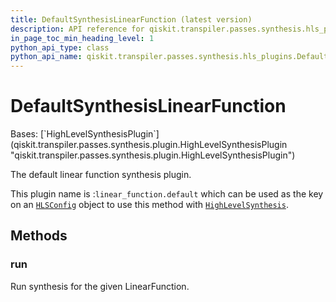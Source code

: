 ```yaml
---
title: DefaultSynthesisLinearFunction (latest version)
description: API reference for qiskit.transpiler.passes.synthesis.hls_plugins.DefaultSynthesisLinearFunction in the latest version of qiskit
in_page_toc_min_heading_level: 1
python_api_type: class
python_api_name: qiskit.transpiler.passes.synthesis.hls_plugins.DefaultSynthesisLinearFunction
---
```


# DefaultSynthesisLinearFunction

<Class id="qiskit.transpiler.passes.synthesis.hls_plugins.DefaultSynthesisLinearFunction" isDedicatedPage={true} github="https://github.com/Qiskit/qiskit/tree/stable/2.0/qiskit/transpiler/passes/synthesis/hls_plugins.py#L657-L670" signature="qiskit.transpiler.passes.synthesis.hls_plugins.DefaultSynthesisLinearFunction" modifiers="class">
  Bases: [`HighLevelSynthesisPlugin`](qiskit.transpiler.passes.synthesis.plugin.HighLevelSynthesisPlugin "qiskit.transpiler.passes.synthesis.plugin.HighLevelSynthesisPlugin")

  The default linear function synthesis plugin.

  This plugin name is :`linear_function.default` which can be used as the key on an [`HLSConfig`](qiskit.transpiler.passes.HLSConfig "qiskit.transpiler.passes.HLSConfig") object to use this method with [`HighLevelSynthesis`](qiskit.transpiler.passes.HighLevelSynthesis "qiskit.transpiler.passes.HighLevelSynthesis").

  ## Methods

  ### run

  <Function id="qiskit.transpiler.passes.synthesis.hls_plugins.DefaultSynthesisLinearFunction.run" github="https://github.com/Qiskit/qiskit/tree/stable/2.0/qiskit/transpiler/passes/synthesis/hls_plugins.py#L664-L670" signature="run(high_level_object, coupling_map=None, target=None, qubits=None, **options)">
    Run synthesis for the given LinearFunction.
  </Function>
</Class>

